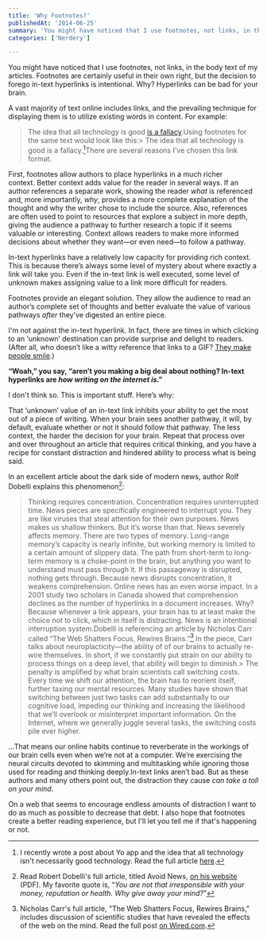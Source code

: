 ```yaml
---
title: 'Why Footnotes?'
publishedAt: '2014-06-25'
summary: 'You might have noticed that I use footnotes, not links, in the body text of my articles. Footnotes are certainly useful in their own right, but the decision to forego in-text hyperlinks is intentional...'
categories: ['Nerdery']

---
```


You might have noticed that I use footnotes, not links, in the body text of my articles. Footnotes are certainly useful in their own right, but the decision to forego in-text hyperlinks is intentional. Why? Hyperlinks can be bad for your brain.

A vast majority of text online includes links, and the prevailing technique for displaying them is to utilize existing words in content. For example:

> The idea that all technology is good [is a fallacy](https://ericdodds.com/yo-and-the-fallacy-of-all-technology-as-good/).Using footnotes for the same text would look like this:> The idea that all technology is good is a fallacy.[^1]There are several reasons I've chosen this link format.

First, footnotes allow authors to place hyperlinks in a much richer context. Better context adds value for the reader in several ways. If an author references a separate work, showing the reader *what* is referenced and, more importantly, *why*, provides a more complete explanation of the thought and why the writer chose to include the source. Also, references are often used to point to resources that explore a subject in more depth, giving the audience a pathway to further research a topic if it seems valuable or interesting. Context allows readers to make more informed decisions about whether they want—or even need—to follow a pathway.

In-text hyperlinks have a relatively low capacity for providing rich context. This is because there’s always some level of mystery about where exactly a link will take you. Even if the in-text link is well executed, some level of unknown makes assigning value to a link more difficult for readers.

Footnotes provide an elegant solution. They allow the audience to read an author’s complete set of thoughts and better evaluate the value of various pathways *after* they’ve digested an entire piece.

I'm not against the in-text hyperlink. In fact, there are times in which clicking to an ‘unknown’ destination can provide surprise and delight to readers. (After all, who doesn’t like a witty reference that links to a GIF? [They make people smile](http://media.giphy.com/media/KPG9BKcXVwHO8/giphy.gif).)

**“Woah,” you say, “aren’t you making a big deal about nothing? In-text hyperlinks are *how writing on the internet is*.”**

I don't think so. This is important stuff. Here’s why:

That ‘unknown’ value of an in-text link inhibits your ability to get the most out of a piece of writing. When your brain sees another pathway, it will, by default, evaluate whether or not it should follow that pathway. The less context, the harder the decision for your brain. Repeat that process over and over throughout an article that requires critical thinking, and you have a recipe for constant distraction and hindered ability to process what is being said.

In an excellent article about the dark side of modern news, author Rolf Dobelli explains this phenomenon[^2]:

> Thinking requires concentration. Concentration requires uninterrupted time. News pieces are specifically engineered to interrupt you. They are like viruses that steal attention for their own purposes. News makes us shallow thinkers. But it’s worse than that. News severely affects memory. There are two types of memory. Long-range memory’s capacity is nearly infinite, but working memory is limited to a certain amount of slippery data. The path from short-term to long-term memory is a choke-point in the brain, but anything you want to understand must pass through it. If this passageway is disrupted, nothing gets through. Because news disrupts concentration, it weakens comprehension. Online news has an even worse impact. In a 2001 study two scholars in Canada showed that comprehension declines as the number of hyperlinks in a document increases. Why? Because whenever a link appears, your brain has to at least make the choice not to click, which in itself is distracting. News is an intentional interruption system.Dobelli is referencing an article by Nicholas Carr called “The Web Shatters Focus, Rewires Brains.”[^3] In the piece, Carr talks about neuroplacticity—the ability of of our brains to actually re-wire themselves. In short, if we constantly put strain on our ability to process things on a deep level, that ability will begin to diminish.> The penalty is amplified by what brain scientists call switching costs. Every time we shift our attention, the brain has to reorient itself, further taxing our mental resources. Many studies have shown that switching between just two tasks can add substantially to our cognitive load, impeding our thinking and increasing the likelihood that we’ll overlook or misinterpret important information. On the Internet, where we generally juggle several tasks, the switching costs pile ever higher.

…That means our online habits continue to reverberate in the workings of our brain cells even when we’re not at a computer. We’re exercising the neural circuits devoted to skimming and multitasking while ignoring those used for reading and thinking deeply.In-text links aren’t bad. But as these authors and many others point out, the distraction they cause *can take a toll on your mind*.

On a web that seems to encourage endless amounts of distraction I want to do as much as possible to decrease that debt. I also hope that footnotes create a better reading experience, but I'll let you tell me if that's happening or not.

[^1]: I recently wrote a post about Yo app and the idea that all technology isn't necessarily good technology. Read the full article [here](https://ericdodds.com/yo-and-the-fallacy-of-all-technology-as-good/).



[^2]: Read Robert Dobelli's full article, titled Avoid News, [on his website](http://dobelli.com/wp-content/uploads/2010/08/Avoid_News_Part1_TEXT.pdf) (PDF). My favorite quote is, “*You are not that irresponsible with your money, reputation or health. Why give away your mind?*”



[^3]: Nicholas Carr's full article, "The Web Shatters Focus, Rewires Brains," includes discussion of scientific studies that have revealed the effects of the web on the mind. Read the full post [on Wired.com](http://www.wired.com/2010/05/ff_nicholas_carr/).

